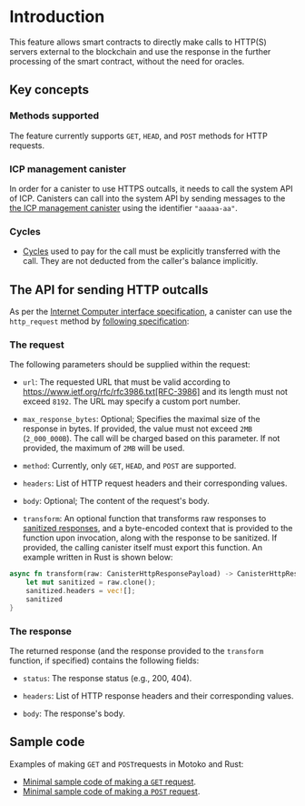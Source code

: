 # Introduction

This feature allows smart contracts to directly make calls to HTTP(S) servers external to the blockchain and use the response in the further processing of the smart contract, without the need for oracles.

## Key concepts

### Methods supported

The feature currently supports `GET`, `HEAD`, and `POST` methods for HTTP requests.

### ICP management canister

In order for a canister to use HTTPS outcalls, it needs to call the system API of ICP. Canisters can call into the system API by sending messages to the [the ICP management canister](https://internetcomputer.org/docs/current/references/ic-interface-spec#ic-management-canister) using the identifier `"aaaaa-aa"`.

### Cycles

* [Cycles](/docs/current/developer-docs/gas-cost.md) used to pay for the call must be explicitly transferred with the call. They are not deducted from the caller's balance implicitly.

## The API for sending HTTP outcalls

As per the [Internet Computer interface specification](https://internetcomputer.org/docs/current/references/ic-interface-spec), a canister can use the `http_request` method by [following specification](https://internetcomputer.org/docs/current/references/ic-interface-spec#ic-http_request):

### The request
The following parameters should be supplied within the request:

-   `url`: The requested URL that must be valid according to https://www.ietf.org/rfc/rfc3986.txt[RFC-3986] and its length must not exceed `8192`. The URL may specify a custom port number.

-   `max_response_bytes`: Optional; Specifies the maximal size of the response in bytes. If provided, the value must not exceed `2MB` (`2_000_000B`). The call will be charged based on this parameter. If not provided, the maximum of `2MB` will be used.

-   `method`: Currently, only `GET`, `HEAD`, and `POST` are supported.

-   `headers`: List of HTTP request headers and their corresponding values.

-   `body`: Optional; The content of the request's body.

-   `transform`: An optional function that transforms raw responses to [sanitized responses](https://en.wikipedia.org/wiki/HTML_sanitization), and a byte-encoded context that is provided to the function upon invocation, along with the response to be sanitized. If provided, the calling canister itself must export this function. An example written in Rust is shown below:

```rust
async fn transform(raw: CanisterHttpResponsePayload) -> CanisterHttpResponsePayload {
    let mut sanitized = raw.clone();
    sanitized.headers = vec![];
    sanitized
}
```

### The response

The returned response (and the response provided to the `transform` function, if specified) contains the following fields:

-   `status`: The response status (e.g., 200, 404).

-   `headers`: List of HTTP response headers and their corresponding values.

-   `body`: The response's body.

## Sample code

Examples of making `GET` and `POST`requests in Motoko and Rust:

* [Minimal sample code of making a `GET` request](./https-outcalls-get.mdx).
* [Minimal sample code of making a `POST` request](./https-outcalls-post.mdx).
